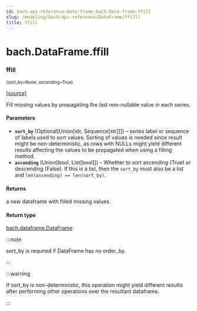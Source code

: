 ```yaml
---
id: bach-api-reference-data-frame-bach-data-frame-ffill
slug: /modeling/bach/api-reference/DataFrame/ffill/
title: ffill
---
```


# bach.DataFrame.ffill

<div className="method">

### <span className="name">ffill</span>

<small className="parameter-list">(<span className="parameter" id="sort_by">sort_by=None</span>, <span className="parameter" id="ascending">ascending=True</span>)</small>


&#8203;<span className="view-source">[[source]](https://github.com/objectiv/objectiv-analytics/blob/main/bach/bach/dataframe.py)</span>

<div className="content">

Fill missing values by propagating the last non-nullable value in each series.


#### Parameters

* **`sort_by`** (Optional[Union[str, Sequence[str]]]) – series label or sequence of labels used to sort values.
Sorting of values is needed since result might be non-deterministic, as rows with NULLs might
yield different results affecting the values to be propagated when using a filling method.
* **`ascending`** (Union[bool, List[bool]]) – Whether to sort ascending (True) or descending (False). If this is a list, then the
`sort_by` must also be a list and `len(ascending) == len(sort_by)`.



#### Returns

a new dataframe with filled missing values.



#### Return type

[bach.dataframe.DataFrame](/modeling/bach/api-reference/DataFrame/bach.DataFrame.mdx)


:::note

sort_by is required if DataFrame has no order_by.


:::

:::warning

If sort_by is non-deterministic, this operation might yield different results after
performing other operations over the resultant dataframe.


:::


</div>


</div>
